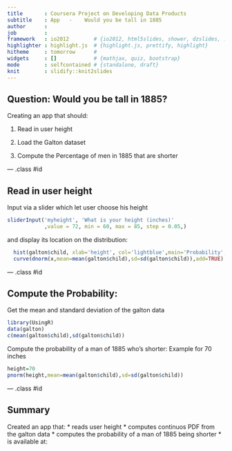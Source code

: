 ```yaml
---
title       : Coursera Project on Developing Data Products
subtitle    : App   -    Would you be tall in 1885
author      : 
job         : 
framework   : io2012        # {io2012, html5slides, shower, dzslides, ...}
highlighter : highlight.js  # {highlight.js, prettify, highlight}
hitheme     : tomorrow      # 
widgets     : []            # {mathjax, quiz, bootstrap}
mode        : selfcontained # {standalone, draft}
knit        : slidify::knit2slides
---
```


## Question: Would you be tall in 1885?

Creating an app that should:

1. Read in user height

2. Load the Galton dataset

3. Compute the Percentage of men in 1885 that are shorter


--- .class #id 

## Read in user height
Input via a slider which let user choose his height
```r
sliderInput('myheight', 'What is your height (inches)'
            ,value = 72, min = 60, max = 85, step = 0.05,)
```

and display its location on the distribution:
```r
  hist(galton$child, xlab='height', col='lightblue',main='Probability', prob=TRUE)
  curve(dnorm(x,mean=mean(galton$child),sd=sd(galton$child)),add=TRUE)
```


--- .class #id 

## Compute the Probability:
Get the mean and standard deviation of the galton data
```r
library(UsingR)
data(galton)
c(mean(galton$child),sd(galton$child))
```

Compute the probability of a man of 1885 who's shorter:
Example for 70 inches
```r
height=70
pnorm(height,mean=mean(galton$child),sd=sd(galton$child))
```

--- .class #id 

## Summary
Created an app that:
  * reads user height
  * computes continuos PDF from the galton data
  * computes the probability of a man of 1885 being shorter
  * is available at:

